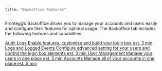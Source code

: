 ```yaml
---
title: "Backoffice Features"
---
```


Frontegg’s Backoffice allows you to manage your accounts and users easily and configure their features for optimal usage. The Backoffice tab includes the following features and capabilities:

[ Audit Logs Enable features, customize and build your login box est. 3 min ](https://docs.frontegg.com/docs/audit-logs) [ Logs and Logged Events Configure advanced setting for your users and control the login box elements est. 3 min ](https://docs.frontegg.com/docs/logs) [ User Management Manage your users in one place est. 5 min ](https://docs.frontegg.com/docs/manage-users) [ Accounts Manage all of your accounts in one place est. 5 min ](https://docs.frontegg.com/docs/accounts) 